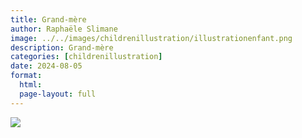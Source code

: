 ```yaml
---
title: Grand-mère
author: Raphaële Slimane
image: ../../images/childrenillustration/illustrationenfant.png
description: Grand-mère
categories: [childrenillustration]
date: 2024-08-05
format:
  html:
  page-layout: full
---
```


![](../../images/childrenillustration/illustrationenfant.png)